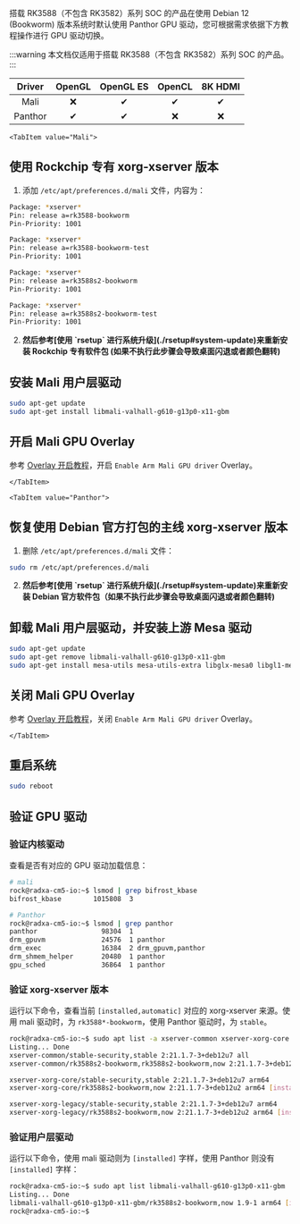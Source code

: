 搭载 RK3588（不包含 RK3582）系列 SOC 的产品在使用 Debian 12 (Bookworm) 版本系统时默认使用 Panthor GPU 驱动，您可根据需求依据下方教程操作进行 GPU 驱动切换。

:::warning
本文档仅适用于搭载 RK3588（不包含 RK3582）系列 SOC 的产品。
:::

| Driver  | OpenGL | OpenGL ES | OpenCL | 8K HDMI |
| :-----: | :----: | :-------: | :----: | :-----: |
|  Mali   |   ❌   |    ✔     |   ✔   |   ✔    |
| Panthor |   ✔   |    ✔     |   ❌   |   ❌    |

<Tabs queryString="Driver">

    <TabItem value="Mali">

## 使用 Rockchip 专有 xorg-xserver 版本

1. 添加 `/etc/apt/preferences.d/mali` 文件，内容为：

```bash
Package: *xserver*
Pin: release a=rk3588-bookworm
Pin-Priority: 1001

Package: *xserver*
Pin: release a=rk3588-bookworm-test
Pin-Priority: 1001

Package: *xserver*
Pin: release a=rk3588s2-bookworm
Pin-Priority: 1001

Package: *xserver*
Pin: release a=rk3588s2-bookworm-test
Pin-Priority: 1001
```

2. <div className="red">
     <strong>
       然后参考[使用 `rsetup` 进行系统升级](./rsetup#system-update)来重新安装
       Rockchip 专有软件包 (如果不执行此步骤会导致桌面闪退或者颜色翻转)
     </strong>
   </div>

## 安装 Mali 用户层驱动

```bash
sudo apt-get update
sudo apt-get install libmali-valhall-g610-g13p0-x11-gbm
```

## 开启 Mali GPU Overlay

参考 [Overlay 开启教程](./rsetup#overlays)，开启 `Enable Arm Mali GPU driver` Overlay。

    </TabItem>

    <TabItem value="Panthor">

## 恢复使用 Debian 官方打包的主线 xorg-xserver 版本

1. 删除 `/etc/apt/preferences.d/mali` 文件：

```bash
sudo rm /etc/apt/preferences.d/mali
```

2. <div className="red">
     <strong>
       然后参考[使用 `rsetup` 进行系统升级](./rsetup#system-update)来重新安装
       Debian 官方软件包（如果不执行此步骤会导致桌面闪退或者颜色翻转)
     </strong>
   </div>

## 卸载 Mali 用户层驱动，并安装上游 Mesa 驱动

```bash
sudo apt-get update
sudo apt-get remove libmali-valhall-g610-g13p0-x11-gbm
sudo apt-get install mesa-utils mesa-utils-extra libglx-mesa0 libgl1-mesa-dri
```

## 关闭 Mali GPU Overlay

参考 [Overlay 开启教程](./rsetup#overlays)，关闭 `Enable Arm Mali GPU driver` Overlay。

    </TabItem>

</Tabs>

## 重启系统

```bash
sudo reboot
```

## 验证 GPU 驱动

### 验证内核驱动

查看是否有对应的 GPU 驱动加载信息：

```bash
# mali
rock@radxa-cm5-io:~$ lsmod | grep bifrost_kbase
bifrost_kbase        1015808  3

# Panthor
rock@radxa-cm5-io:~$ lsmod | grep panthor
panthor                98304  1
drm_gpuvm              24576  1 panthor
drm_exec               16384  2 drm_gpuvm,panthor
drm_shmem_helper       20480  1 panthor
gpu_sched              36864  1 panthor
```

### 验证 xorg-xserver 版本

运行以下命令，查看当前 `[installed,automatic]` 对应的 xorg-xserver 来源。使用 mali 驱动时，为 `rk3588*-bookworm`，使用 Panthor 驱动时，为 `stable`。

```bash
rock@radxa-cm5-io:~$ sudo apt list -a xserver-common xserver-xorg-core xserver-xorg-legacy
Listing... Done
xserver-common/stable-security,stable 2:21.1.7-3+deb12u7 all
xserver-common/rk3588s2-bookworm,rk3588s2-bookworm,now 2:21.1.7-3+deb12u2 all [installed,automatic]

xserver-xorg-core/stable-security,stable 2:21.1.7-3+deb12u7 arm64
xserver-xorg-core/rk3588s2-bookworm,now 2:21.1.7-3+deb12u2 arm64 [installed,automatic]

xserver-xorg-legacy/stable-security,stable 2:21.1.7-3+deb12u7 arm64
xserver-xorg-legacy/rk3588s2-bookworm,now 2:21.1.7-3+deb12u2 arm64 [installed,automatic]
```

### 验证用户层驱动

运行以下命令，使用 mali 驱动则为 `[installed]` 字样，使用 Panthor 则没有 `[installed]` 字样：

```bash
rock@radxa-cm5-io:~$ sudo apt list libmali-valhall-g610-g13p0-x11-gbm
Listing... Done
libmali-valhall-g610-g13p0-x11-gbm/rk3588s2-bookworm,now 1.9-1 arm64 [installed]
rock@radxa-cm5-io:~$
```

